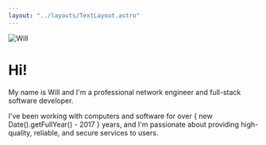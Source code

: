 ```yaml
---
layout: "../layouts/TextLayout.astro"
---
```


![Will](/images/will.jpg)

# Hi!

My name is Will and I'm a professional network engineer and full-stack software
developer.

I've been working with computers and software for over { new
Date().getFullYear() - 2017 } years, and I'm passionate about providing
high-quality, reliable, and secure services to users.
